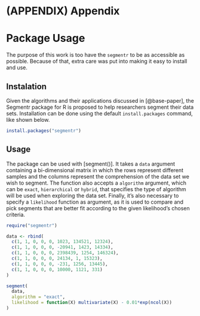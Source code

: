 # (APPENDIX) Appendix {-}

# Package Usage

The purpose of this work is too have the `segmentr` to be as accessible as possible.
Because of that, extra care was put into making it easy to install and use.

## Instalation

Given the algorithms and their applications discussed in [@base-paper],
the Segmentr package for R is proposed to help researchers segment their
data sets. Installation can be done using the default `install.packages` command,
like shown below.

```r
install.packages("segmentr")
```

## Usage

The package can be used with [segment()]. It takes a `data` argument containing a bi-dimensional matrix
in which the rows represent different samples and the columns represent the comprehension of the data set
we wish to segment. The function also accepts a `algorithm` argument, which can be `exact`, `hierarchical`
or `hybrid`, that specifies the type of algorithm will be used when exploring the data set. Finally, it's
also necessary to specify a `likelihood` function as argument, as it is used to compare and pick segments
that are better fit according to the given likelihood's chosen criteria.

```r
require("segmentr")

data <- rbind(
  c(1, 1, 0, 0, 0, 1023, 134521, 12324),
  c(1, 1, 0, 0, 0, -20941, 1423, 14334),
  c(1, 1, 0, 0, 0, 2398439, 1254, 146324),
  c(1, 1, 0, 0, 0, 24134, 1, 15323),
  c(1, 1, 0, 0, 0, -231, 1256, 13445),
  c(1, 1, 0, 0, 0, 10000, 1121, 331)
)

segment(
  data,
  algorithm = "exact",
  likelihood = function(X) multivariate(X) - 0.01*exp(ncol(X))
)
```

